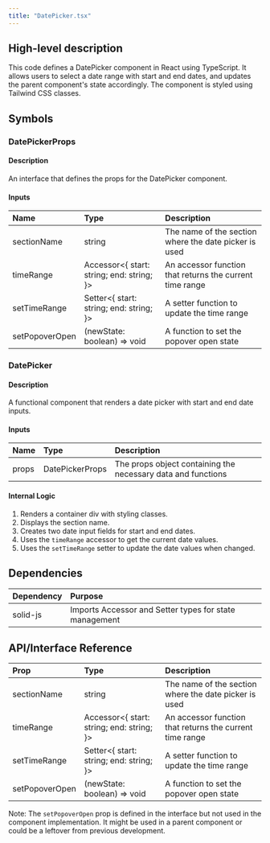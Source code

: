 ```yaml
---
title: "DatePicker.tsx"
---
```


## High-level description
This code defines a DatePicker component in React using TypeScript. It allows users to select a date range with start and end dates, and updates the parent component's state accordingly. The component is styled using Tailwind CSS classes.

## Symbols

### DatePickerProps
#### Description
An interface that defines the props for the DatePicker component.

#### Inputs
| Name | Type | Description |
|:-----|:-----|:------------|
| sectionName | string | The name of the section where the date picker is used |
| timeRange | Accessor&lt;{ start: string; end: string; }&gt; | An accessor function that returns the current time range |
| setTimeRange | Setter&lt;{ start: string; end: string; }&gt; | A setter function to update the time range |
| setPopoverOpen | (newState: boolean) =&gt; void | A function to set the popover open state |

### DatePicker
#### Description
A functional component that renders a date picker with start and end date inputs.

#### Inputs
| Name | Type | Description |
|:-----|:-----|:------------|
| props | DatePickerProps | The props object containing the necessary data and functions |

#### Internal Logic
1. Renders a container div with styling classes.
2. Displays the section name.
3. Creates two date input fields for start and end dates.
4. Uses the `timeRange` accessor to get the current date values.
5. Uses the `setTimeRange` setter to update the date values when changed.

## Dependencies
| Dependency | Purpose |
|:-----------|:--------|
| solid-js | Imports Accessor and Setter types for state management |

## API/Interface Reference
| Prop | Type | Description |
|:-----|:-----|:------------|
| sectionName | string | The name of the section where the date picker is used |
| timeRange | Accessor&lt;{ start: string; end: string; }&gt; | An accessor function that returns the current time range |
| setTimeRange | Setter&lt;{ start: string; end: string; }&gt; | A setter function to update the time range |
| setPopoverOpen | (newState: boolean) =&gt; void | A function to set the popover open state |

Note: The `setPopoverOpen` prop is defined in the interface but not used in the component implementation. It might be used in a parent component or could be a leftover from previous development.